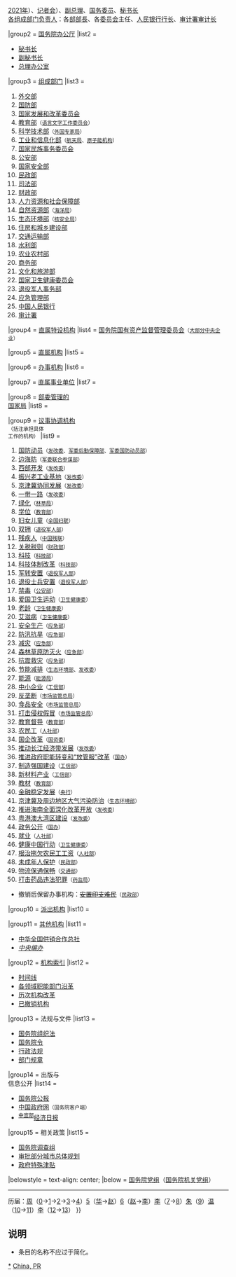 {{Navbox
|name = 国务院
|title = {{中华人民共和国国徽}} [[中华人民共和国国务院]]
|state = collapsed
|bodyclass = hlist
|above = 本届（[[中华人民共和国国务院 (第十三届)|第十三届]]）

|group1 = [[中华人民共和国国务院组成人员|组成人员]]<br /><small>（[[国务院全体会议|全体会议]]）</small>
|list1 = [[国务院常务会议|常务会议组成人员]]：[[中华人民共和国国务院总理|总理]]<small>（[[中华人民共和国国务院代理总理|代总理]]、[[中华人民共和国国务院总理办公室|办公室]]、[[中华人民共和国国务院令|国务院令]]、[[政府工作报告]]（[[2020年中华人民共和国国务院政府工作报告|2020年]]{{.w}}[[2021年中华人民共和国国务院政府工作报告|2021年]]）、[[国务院总理记者会|记者会]]）</small>、[[中华人民共和国国务院副总理|副总理]]、[[国务委员]]、[[中华人民共和国国务院秘书长|秘书长]]<br />[[现任中华人民共和国国务院组成人员列表|各组成部门负责人]]：各[[部]][[部長]]、各[[国务院组成部门|委员会]]主任、[[中国人民银行|人民银行行长]]、[[中华人民共和国审计署|审计署审计长]]

|group2 = [[中华人民共和国国务院办公厅|国务院办公厅]]
|list2 = 
* [[中华人民共和国国务院秘书长|秘书长]]
* [[中华人民共和国国务院副秘书长|副秘书长]]
* [[中华人民共和国国务院总理办公室|总理办公室]]

|group3 = [[国务院组成部门|组成部门]]
|list3 =
# [[中华人民共和国外交部|外交部]]
# [[中华人民共和国国防部|国防部]]
# [[中华人民共和国国家发展和改革委员会|国家发展和改革委员会]]
# [[中华人民共和国教育部|教育部]]<small>（[[国家语言文字工作委员会|语言文字工作委员会]]）</small>
# [[中华人民共和国科学技术部|科学技术部]]<small>（[[国家外国专家局|外国专家局]]）</small>
# [[中华人民共和国工业和信息化部|工业和信息化部]]<small>（[[国家航天局|航天局]]、[[国家原子能机构|原子能机构]]）</small>
# [[中华人民共和国国家民族事务委员会|国家民族事务委员会]]
# [[中华人民共和国公安部|公安部]]
# [[中华人民共和国国家安全部|国家安全部]]
# [[中华人民共和国民政部|民政部]]
# [[中华人民共和国司法部|司法部]]
# [[中华人民共和国财政部|财政部]]
# [[中华人民共和国人力资源和社会保障部|人力资源和社会保障部]]
# [[中华人民共和国自然资源部|自然资源部]]<small>（[[国家海洋局|海洋局]]）</small>
# [[中华人民共和国生态环境部|生态环境部]]<small>（[[国家核安全局|核安全局]]）</small>
# [[中华人民共和国住房和城乡建设部|住房和城乡建设部]]
# [[中华人民共和国交通运输部|交通运输部]]
# [[中华人民共和国水利部|水利部]]
# [[中华人民共和国农业农村部|农业农村部]]
# [[中华人民共和国商务部|商务部]]
# [[中华人民共和国文化和旅游部|文化和旅游部]]
# [[中华人民共和国国家卫生健康委员会|国家卫生健康委员会]]
# [[中华人民共和国退役军人事务部|退役军人事务部]]
# [[中华人民共和国应急管理部|应急管理部]]
# [[中国人民银行]]
# [[中华人民共和国审计署|审计署]]

|group4 = [[国务院直属特设机构|直属特设机构]]
|list4 = [[国务院国有资产监督管理委员会|国务院国有资产监督管理委员会]]<small>（[[中央企业|大部分中央企业]]）</small>

|group5 = [[国务院直属机构|直属机构]]
|list5 =
 {{Navbox |child
 |groupstyle = font-weight: normal;
 |group1 = [[:分类:正部级国务院直属机构|正部级]]
 |list1 =
# [[中华人民共和国海关总署|海关总署]]
# [[国家税务总局]]
# [[国家市场监督管理总局]]{{Small|（[[国家反垄断局|反垄断局]]、[[中国国家认证认可监督管理委员会|国家认监委]]、[[中国国家标准化管理委员会|国家标准委]]）}}
# [[國家廣播電視總局]]
# [[国家体育总局]]{{Small|（[[中华全国体育总会|体育总会]]）}}
# [[国务院参事室]]
 |group2 = [[:分类:副部级国务院直属机构|副部级]]
 |list2 =
# [[国家统计局]]
# [[国家国际发展合作署]]
# [[国家医疗保障局]]
# [[国家机关事务管理局]]
 |group3 = [[一个机构两块牌子|中直机关<br />加挂牌子]]
 |list3 =
# <sup>[[中共中央宣传部|中宣部]]</sup>[[国家新闻出版署]]（[[国家版权局]]）
# <sup>[[中共中央统一战线工作部|中央统战部]]</sup>[[国家宗教事务局]]
}}

|group6 = [[国务院办事机构|办事机构]]
|list6 = 
 {{Navbox |child
 |groupstyle = font-weight: normal;
 |list1 =
# [[国务院港澳事务办公室]]
# [[国务院研究室]]
 |group2 = [[一个机构两块牌子|中直机关<br />加挂牌子]]
 |list2 =
* {{nowrap|<sup>[[中共中央统一战线工作部|中央统战部]]</sup>[[国务院侨务办公室]]}}
* {{nowrap|<sup>[[中共中央宣传部|中宣部]]</sup>[[国务院新闻办公室]]}}
 |group3 = [[中共中央直属机构|中共中央<br />直属机构]]
 |list3 =
* [[国务院台湾事务办公室|中共中央台湾工作办公室（国务院台湾事务办公室）]]
* [[国家互联网信息办公室|中央网络安全和信息化委员会办公室（国家互联网信息办公室）]]
 }}

|group7 = [[国务院直属事业单位|直属事业单位]]
|list7 = 
 {{Navbox |child
 |groupstyle = font-weight: normal;
 |group1 = [[国务院直属事业单位#正部级|正部级]]
 |list1 =
# [[新华社]]
# [[中国科学院]]
# [[中国社会科学院]]
# [[中国工程院]]
# [[国务院发展研究中心]]
# [[中央廣播電視總台]]
# [[中国银行保险监督管理委员会]]
# [[中国证券监督管理委员会]]

 |group2 = [[国务院直属事业单位#副部级|副部级]]
 |list2 = [[中国气象局]]

 |group3 = [[中共中央直属机构|中央直属<br />事业单位]]
 |list3 = [[中共中央党校]]（[[国家行政学院]]）
 }}

|group8 = [[国务院部委管理的国家局|部委管理的<br />国家局]]
|list8 =
 {{Navbox |child
 |groupstyle = font-weight: normal;
 |list1 =
# {{nowrap|<sup>[[中华人民共和国国务院办公厅|国办]]</sup>[[国家信访局]]}}
# {{nowrap|<sup>[[中华人民共和国国家发展和改革委员会|发改委]]</sup>[[国家粮食和物资储备局]]}}
# {{nowrap|<sup>[[中华人民共和国国家发展和改革委员会|发改委]]</sup>[[国家能源局]]}}
# {{nowrap|<sup>[[中华人民共和国工业和信息化部|工信部]]</sup>[[国家国防科技工业局]]}}
# {{nowrap|<sup>[[中华人民共和国工业和信息化部|工信部]]</sup>[[国家烟草专卖局]]}}
# {{nowrap|<sup>[[中华人民共和国公安部|公安部]]</sup>[[国家移民管理局|国家移民管理局（出入境管理局）]]}}
# {{nowrap|<sup>[[中华人民共和国自然资源部|自然资源部]]</sup>[[国家林业和草原局|国家林业和草原局（国家公园管理局）]]}}
# {{nowrap|<sup>[[中华人民共和国交通运输部|交通部]]</sup>[[国家铁路局]]}}
# {{nowrap|<sup>[[中华人民共和国交通运输部|交通部]]</sup>[[中国民用航空局]]}}
# {{nowrap|<sup>[[中华人民共和国交通运输部|交通部]]</sup>[[国家邮政局]]}}
# {{nowrap|<sup>[[中华人民共和国农业农村部|农业农村部]]</sup>[[国家乡村振兴局]]}}
# {{nowrap|<sup>[[中华人民共和国文化和旅游部|文化和旅游部]]</sup>[[国家文物局]]}}
# {{nowrap|<sup>[[中华人民共和国国家卫生健康委员会|卫生健康委]]</sup>[[国家中医药管理局]]}}
# {{nowrap|<sup>[[中华人民共和国国家卫生健康委员会|卫生健康委]]</sup>[[国家疾病预防控制局]]}}
# {{nowrap|<sup>[[中华人民共和国应急管理部|应急部]]</sup>[[国家矿山安全监察局]]}}
# {{nowrap|<sup>[[中国人民银行|央行]]</sup>[[国家外汇管理局]]}}
# {{nowrap|<sup>[[国家市场监督管理总局|市场监管总局]]</sup>[[国家药品监督管理局]]}}
# {{nowrap|<sup>[[国家市场监督管理总局|市场监管总局]]</sup>[[國家知識產權局]]}}

 |group2 = [[一个机构两块牌子|中直机关<br />加挂牌子]]
 |list2 =
# {{nowrap|<sup>[[中国共产党中央委员会组织部|中组部]]</sup>[[国家公务员局]]}}

 |group3 = [[国务院部委管理的国家局#列入中共中央直属机关的下属机构|中直机关<br />下属机构]]
 |list3 =
# {{nowrap|<sup>[[中共中央办公厅|中办]]</sup>[[中央档案馆|中央档案馆（国家档案局）]]}}
# {{nowrap|<sup>[[中共中央办公厅|中办]]</sup>[[中央保密委员会办公室|中央保密办（国家保密局）]]}}
# {{nowrap|<sup>[[中共中央办公厅|中办]]</sup>[[中央密码工作领导小组办公室|中央密码办（国家密码管理局）]]}}
 }}

|group9 = [[国务院议事协调机构|议事协调机构]]<br /><small>（括注承担具体<br />工作的机构）</small>
|list9 =
# [[国家国防动员委员会|国防动员]]<small>（[[中华人民共和国国家发展和改革委员会|发改委]]、[[中央军事委员会后勤保障部|军委后勤保障部]]、[[中央军事委员会国防动员部|军委国防动员部]]）</small>
# [[国家边海防委员会|边海防]]<small>（[[中央军事委员会联合参谋部|军委联合参谋部]]）</small>
# [[国务院西部地区开发领导小组|西部开发]]<small>（[[中华人民共和国国家发展和改革委员会|发改委]]）</small>
# [[国务院振兴东北地区等老工业基地领导小组|振兴老工业基地]]<small>（[[中华人民共和国国家发展和改革委员会|发改委]]）</small>
# [[京津冀协同发展领导小组|京津冀协同发展]]<small>（[[中华人民共和国国家发展和改革委员会|发改委]]）</small>
# [[国家推进“一带一路”建设工作领导小组|一带一路]]<small>（[[中华人民共和国国家发展和改革委员会|发改委]]）</small>
# [[全国绿化委员会|绿化]]<small>（[[国家林业和草原局|林草局]]）</small>
# [[国务院学位委员会|学位]]<small>（[[中华人民共和国教育部|教育部]]）</small>
# [[国务院妇女儿童工作委员会|妇女儿童]]<small>（[[中华全国妇女联合会|全国妇联]]）</small>
# [[全国拥军优属拥政爱民工作领导小组|双拥]]<small>（[[中华人民共和国退役军人事务部|退役军人部]]）</small>
# [[国务院残疾人工作委员会|残疾人]]<small>（[[中国残疾人联合会|中国残联]]）</small>
# [[国务院关税税则委员会|关税税则]]<small>（[[中华人民共和国财政部|财政部]]）</small>
# [[国家科技领导小组|科技]]<small>（[[中华人民共和国科学技术部|科技部]]）</small>
# [[国家科技体制改革和创新体系建设领导小组|科技体制改革]]<small>（[[中华人民共和国科学技术部|科技部]]）</small>
# [[国务院军队转业干部安置工作小组|军转安置]]<small>（[[中华人民共和国退役军人事务部|退役军人部]]）</small>
# [[全国退役士兵安置工作领导小组|退役士兵安置]]<small>（[[中华人民共和国退役军人事务部|退役军人部]]）</small>
# [[国家禁毒委员会|禁毒]]<small>（[[中华人民共和国公安部|公安部]]）</small>
# [[全国爱国卫生运动委员会|爱国卫生运动]]<small>（[[中华人民共和国国家卫生健康委员会|卫生健康委]]）</small>
# [[全国老龄工作委员会|老龄]]<small>（[[中华人民共和国国家卫生健康委员会|卫生健康委]]）</small>
# [[国务院防治艾滋病工作委员会|艾滋病]]<small>（[[中华人民共和国国家卫生健康委员会|卫生健康委]]）</small>
# [[国务院安全生产委员会|安全生产]]<small>（[[中华人民共和国应急管理部|应急部]]）</small>
# [[国家防汛抗旱总指挥部|防汛抗旱]]<small>（[[中华人民共和国应急管理部|应急部]]）</small>
# [[国家减灾委员会|减灾]]<small>（[[中华人民共和国应急管理部|应急部]]）</small>
# [[国家森林草原防灭火指挥部|森林草原防灭火]]<small>（[[中华人民共和国应急管理部|应急部]]）</small>
# [[国务院抗震救灾指挥部|抗震救灾]]<small>（[[中华人民共和国应急管理部|应急部]]）</small>
# [[国家应对气候变化及节能减排工作领导小组|节能减排]]<small>（[[中华人民共和国生态环境部|生态环境部]]、[[中华人民共和国国家发展和改革委员会|发改委]]）</small>
# [[国家能源委员会|能源]]<small>（[[国家能源局|能源局]]）</small>
# [[国务院促进中小企业发展工作领导小组|中小企业]]<small>（[[中华人民共和国工业和信息化部|工信部]]）</small>
# [[国务院反垄断委员会|反垄断]]<small>（[[国家市场监督管理总局|市场监管总局]]）</small>
# [[国务院食品安全委员会|食品安全]]<small>（[[国家市场监督管理总局|市场监管总局]]）</small>
# [[全国打击侵犯知识产权和制售假冒伪劣商品工作领导小组|打击侵权假冒]]<small>（[[国家市场监督管理总局|市场监管总局]]）</small>
# [[国务院教育督导委员会|教育督导]]<small>（[[中华人民共和国教育部|教育部]]）</small>
# [[国务院农民工工作领导小组|农民工]]<small>（[[中华人民共和国人力资源和社会保障部|人社部]]）</small>
# [[国务院国有企业改革领导小组|国企改革]]<small>（[[国务院国有资产监督管理委员会|国资委]]）</small>
# [[推动长江经济带发展领导小组|推动长江经济带发展]]<small>（[[中华人民共和国国家发展和改革委员会|发改委]]）</small>
# [[国务院推进政府职能转变和“放管服”改革协调小组|推进政府职能转变和“放管服”改革]]<small>（[[中华人民共和国国务院办公厅|国办]]）</small>
# [[国家制造强国建设领导小组|制造强国建设]]<small>（[[中华人民共和国工业和信息化部|工信部]]）</small>
# [[国家新材料产业发展领导小组|新材料产业]]<small>（[[中华人民共和国工业和信息化部|工信部]]）</small>
# [[国家教材委员会|教材]]<small>（[[中华人民共和国教育部|教育部]]）</small>
# [[国务院金融稳定发展委员会|金融稳定发展]]<small>（[[中国人民银行|央行]]）</small>
# [[京津冀及周边地区大气污染防治领导小组|京津冀及周边地区大气污染防治]]<small>（[[中华人民共和国生态环境部|生态环境部]]）</small>
# [[推进海南全面深化改革开放领导小组|推进海南全面深化改革开放]]<small>（[[中华人民共和国国家发展和改革委员会|发改委]]）</small>
# [[粤港澳大湾区建设领导小组|粤港澳大湾区建设]]<small>（[[中华人民共和国国家发展和改革委员会|发改委]]）</small>
# [[全国政务公开领导小组|政务公开]]<small>（[[中华人民共和国国务院办公厅|国办]]）</small>
# [[国务院就业工作领导小组|就业]]<small>（[[中华人民共和国人力资源和社会保障部|人社部]]）</small>
# [[健康中国行动推进委员会|健康中国行动]]<small>（[[中华人民共和国国家卫生健康委员会|卫生健康委]]）</small>
# [[国务院根治拖欠农民工工资工作领导小组|根治拖欠农民工工资]]<small>（[[中华人民共和国人力资源和社会保障部|人社部]]）</small>
# [[国务院未成年人保护工作领导小组|未成年人保护]]<small>（[[中华人民共和国民政部|民政部]]）</small>
# [[国务院物流保通保畅工作领导小组|物流保通保畅]]<small>（[[中华人民共和国交通运输部|交通部]]）</small>
# [[集中打击整治危害药品安全违法犯罪工作领导小组|打击药品违法犯罪]]<small>（[[国家药品监督管理局|药监局]]）</small>
* 撤销后保留办事机构：[[国务院接待安置印支难民领导小组|<del>安置印支难民</del>]]<small>（[[中华人民共和国民政部|民政部]]）</small>

|group10 = [[中华人民共和国国务院机构编制|派出机构]]
|list10 =
 {{Navbox |child
 |groupstyle = font-weight: normal;
 |group1 = [[中共中央直属机构|中共中央<br />直属机构]]
 |list1 =
* {{nowrap|<sup>[[中共中央香港工作委员会|中央香港工委]]</sup>[[中央人民政府駐香港特別行政區聯絡辦公室|驻港联络办]]}}
* {{nowrap|<sup>[[中共中央澳门工作委员会|中央澳门工委]]</sup>[[中央人民政府駐澳門特別行政區聯絡辦公室|驻澳联络办]]}}
* [[中央人民政府驻香港特别行政区维护国家安全公署|駐港國家安全公署]]
}}

|group11 = [[中华人民共和国国务院机构编制|其他机构]]
|list11 =
* [[中华全国供销合作总社]]
* ''[[中央机构编制委员会办公室|中央编办]]''

|group12 = [[中华人民共和国国务院机构编制|机构索引]]
|list12 =
* [[中华人民共和国国务院机构时间线|时间线]]
* [[中华人民共和国国务院机构编制#各领域职能部门沿革|各领域职能部门沿革]]
* [[国务院机构改革|历次机构改革]]
* [[中华人民共和国国务院已撤销机构列表|已撤销机构]]

|group13 = 法规与文件
|list13 = 
* [[s:中华人民共和国国务院组织法|国务院组织法]]
* [[中华人民共和国国务院令|国务院令]]
* [[行政法规]]
* [[中華人民共和國法律#部门规章|部门规章]]

|group14 = 出版与<br>信息公开
|list14 = 
* [[s:中华人民共和国国务院公报|国务院公报]]
* [[中华人民共和国中央人民政府门户网站|中国政府网]]<small>（国务院客户端）</small>
* <sup>[[中共中央宣传部|中宣部]]</sup>[[经济日报 (中国大陆)|经济日报]]

|group15 = 相关政策 
|list15 = 
* [[国务院调查组]]
* [[中华人民共和国城市总体规划|审批部分城市总体规划]]
* [[国务院政府特殊津贴|政府特殊津贴]]

|belowstyle = text-align: center;
|below = [[中国共产党国务院党组|国务院党组]]（[[中国共产党国务院机关党组|国务院机关党组]]）<hr>
历届：[[周恩来|周]]（[[中央人民政府政务院|0]]→[[Template:国务院/1|1]]→[[Template:国务院/2|2]]→[[Template:国务院/3|3]]→[[Template:国务院/4|4]]）{{to}}[[Template:国务院/5|5]]（[[华国锋|华]]→[[赵紫阳|赵]]）{{to}}[[Template:国务院/6|6]]（[[赵紫阳|赵]]→[[李鹏|李]]）{{to}}[[李鹏|李]]（[[Template:国务院/7|7]]→[[Template:国务院/8|8]]）{{to}}[[中华人民共和国国务院 (第九届)|朱]]（[[Template:国务院/9|9]]）{{to}}[[温家宝|温]]（[[中华人民共和国国务院 (第十届)|10]]→[[中华人民共和国国务院 (第十一届)|11]]）{{to}}[[李克强|李]]（[[中华人民共和国国务院 (第十二届)|12]]→[[中华人民共和国国务院 (第十三届)|13]]）
}}<noinclude>

== 说明 ==
* 条目的名称不应过于简化。

[[Category:中华人民共和国国务院|*]]
[[Category:中华人民共和国国务院导航模板| ]]
[[Category:中华人民共和国国务院机构导航模板| ]]
[[Category:各国中央行政机构导航模板|China, PR]]
</noinclude>